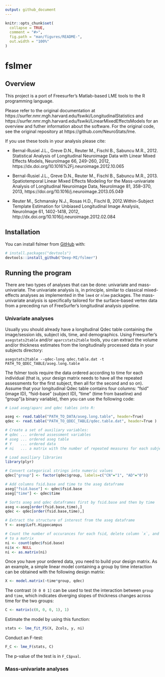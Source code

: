 ```yaml
---
output: github_document
---
```


<!-- README.md is generated from README.Rmd. Please edit that file -->

```r
knitr::opts_chunk$set(
  collapse = TRUE,
  comment = "#>",
  fig.path = "man/figures/README-",
  out.width = "100%"
)
```

# fslmer

<!-- badges: start -->
<!-- badges: end -->

## Overview

This project is a port of Freesurfer's Matlab-based LME tools to the R programming language.

Please refer to the original documentation at https://surfer.nmr.mgh.harvard.edu/fswiki/LongitudinalStatistics and https://surfer.nmr.mgh.harvard.edu/fswiki/LinearMixedEffectsModels for an overview and futher information about the software. For the original code, see the original repository at https://github.com/NeuroStats/lme.

If you use these tools in your analysis please cite:

- Bernal-Rusiel J.L., Greve D.N., Reuter M., Fischl B., Sabuncu M.R., 2012. Statistical Analysis of Longitudinal Neuroimage Data with Linear Mixed Effects Models, NeuroImage 66, 249-260, 2012, https://dx.doi.org/10.1016%2Fj.neuroimage.2012.10.065

- Bernal-Rusiel J.L., Greve D.N., Reuter M., Fischl B., Sabuncu M.R., 2013. Spatiotemporal Linear Mixed Effects Modeling for the Mass-univariate Analysis of Longitudinal Neuroimage Data, NeuroImage 81, 358–370, 2013, https://doi.org/10.1016/j.neuroimage.2013.05.049

- Reuter M., Schmansky N.J., Rosas H.D., Fischl B, 2012.Within-Subject Template Estimation for Unbiased Longitudinal Image Analysis, NeuroImage 61, 1402-1418, 2012, http://dx.doi.org/10.1016/j.neuroimage.2012.02.084

## Installation

You can install fslmer from [GitHub](https://github.com/) with:

``` r
# install.packages("devtools")
devtools::install_github("Deep-MI/fslmer")
```
## Running the program

There are two types of analyses that can be done: univariate and mass-univariate. The univariate analysis is, in principle, similar to classical mixed-effects analyses as implemented in the `lme4` or `nlme` packages. The mass-univariate analysis is specifically tailored for the surface-based vertex data from a preceding run of FreeSurfer's longitudinal analysis pipeline.

### Univariate analyses

Usually you should already have a longitudinal Qdec table containing the image/session ids, subject ids, time, and demographics. Using Freesurfer's `asegstats2table` and/or `aparcstats2table` tools, you can extract the volume and/or thickness estimates from the longitudinally processed data in your subjects directory:

```
asegstats2table --qdec-long qdec.table.dat -t PATH_TO_QDEC_TABLE/aseg.long.table
```

The fslmer tools require the data ordered according to time for each individual (that is, your design matrix needs to have all the repeated assessments for the first subject, then all for the second and so on). Assume that your longitudinal Qdec table contains four columns: "fsid" (image ID), "fsid-base" (subject ID), "time" (time from baseline) and "group"(a binary variable), then you can use the following code:

```R
# Load aseg/aparc and qdec tables into R:

aseg <- read.table("PATH_TO_DATA/aseg.long.table", header=True)
qdec <- read.table("PATH_TO_QDEC_TABLE/qdec.table.dat", header=True )

# Create a set of auxiliary variables:
# qdec ... ordered assessment variables
# aseg ... ordered aseg table
# Y    ... ordered data
# ni   ... a matrix with the number of repeated measures for each subject

# Load auxiliary libraries
library(plyr)

# Convert categorical strings into numeric values
qdec["group"] <- factor(qdec$group, labels=c("CN"="1", "AD"="0"))

# Add columns fsid.base and time to the aseg dataframe
aseg["fsid.base"] <- qdec$fsid.base
aseg["time"] <- qdec$time

# Sorts aseg and qdec dataframes first by fsid.base and then by time
aseg <-aseg[order(fsid.base,time),]
qdec <- qdec[order(fsid.base,time),]

# Extract the structure of interest from the aseg dataframe
Y <- aseg$Left.Hippocampus

# Count the number of occurances for each fsid, delete column `x`, and convert
# to a matrix
ni <- count(qdec$fsid.base)
ni$x <- NULL
ni <- as.matrix(ni)
```

Once you have your ordered data, you need to build your design matrix. As an example, a simple linear model containing a group by time interaction can be obtained with the following design matrix:

```R
X <- model.matrix(~time*group, qdec)
```
The contrast `[0 0 0 1]` can be used to test the interaction between `group` and `time`, which indicates diverging slopes of thickness changes across time for the two groups:

```R
C <- matrix(c(0, 0, 0, 1), 1)
```

Estimate the model by using this function:

```R
stats <- lme_fit_FS(X, Zcols, y, ni)
```

Conduct an F-test:

```R
F_C <- lme_F(stats, C)
```

The p-value of the test is in `F_C$pval`.


### Mass-univariate analyses


<!-- # read data -->

<!-- Yin<-lme_openmgh("~/Work/lme/A_data/orig/mass_univariate/lh.50sMCI_vs_50cMCI_long_thickness_sm10.mgh") -->
<!-- Xin<-read.csv("~/Work/lme/A_data/eval/sMCI50_vs_cMCI50.csv") -->
<!-- nin<-read.csv("~/Work/lme/A_data/eval/sMCI50_vs_cMCI50_idx.csv") -->
<!-- lh.sphere<-lme_readsurf("~/Work/freesurfer/subjects/fsaverage/surf/lh.sphere") -->
<!-- lh.cortex<-lme_readlabel("~/Work/freesurfer/subjects/fsaverage/label/lh.cortex.label")[,1] -->

<!-- # prepare data -->

<!-- Y<-t(as.matrix(drop(Yin$x))) -->
<!-- X<-as.matrix(Xin) -->
<!-- Zcols<-c(1,2) -->
<!-- ni<-as.matrix(nin) -->
<!-- maskvtx<-sort(lh.cortex+1) -->
<!-- prs<-12 -->

<!-- maskvtx2<-maskvtx -->
<!-- maskvtx2<-maskvtx2[-which(colSums(Y[,maskvtx2])==0)] -->

<!-- # algorithm with region-growing -->

<!-- timeFitInit<-system.time(outFitInit<-lme_mass_fit_init(X,Zcols,Y,ni,maskvtx=maskvtx2,numcore=prs)) -->
<!-- #outFitEMInit<-lme_mass_fit_EMinit(X,Zcols,Y,ni,maskvtx=maskvtx,numcore=prs) -->

<!-- timeRgGrow<-system.time(outRgGrow<-lme_mass_RgGrow(lh.sphere,outFitInit$Re0,outFitInit$Theta0,maskvtx=maskvtx2,nst=2,prc=95)) -->

<!-- timeFitRgw<-system.time(outFitRgw<-lme_mass_fit_Rgw(X,Zcols,Y,ni,outFitInit$Theta0,outRgGrow$Regions,lh.sphere,prs=prs)) -->

<!-- save(file="~/Work/lme/D_analyses/D2_mass-univariate-rgw/run22/lme_mass_rgw_result_run21.RData",list=c("maskvtx","maskvtx2","timeFitInit","timeFitRgw","timeRgGrow","outFitInit","outRgGrow","outFitRgw","ni","prs","X","Xin","Zcols")) -->


